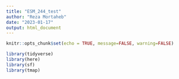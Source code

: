 ```yaml
---
title: "ESM_244_test"
author: "Reza Mortaheb"
date: "2023-01-17"
output: html_document
---
```


```r
knitr::opts_chunk$set(echo = TRUE, message=FALSE, warning=FALSE)

library(tidyverse)
library(here)
library(sf)
library(tmap)
```
